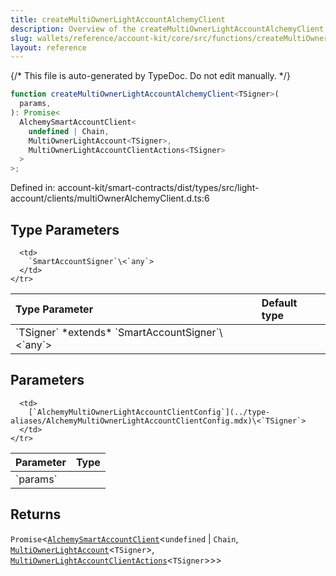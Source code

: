 ```yaml
---
title: createMultiOwnerLightAccountAlchemyClient
description: Overview of the createMultiOwnerLightAccountAlchemyClient function
slug: wallets/reference/account-kit/core/src/functions/createMultiOwnerLightAccountAlchemyClient
layout: reference
---
```


{/* This file is auto-generated by TypeDoc. Do not edit manually. */}

```ts
function createMultiOwnerLightAccountAlchemyClient<TSigner>(
  params,
): Promise<
  AlchemySmartAccountClient<
    undefined | Chain,
    MultiOwnerLightAccount<TSigner>,
    MultiOwnerLightAccountClientActions<TSigner>
  >
>;
```

Defined in: account-kit/smart-contracts/dist/types/src/light-account/clients/multiOwnerAlchemyClient.d.ts:6

## Type Parameters

<table>
  <thead>
    <tr>
      <th align="left">Type Parameter</th>
      <th align="left">Default type</th>
    </tr>
  </thead>

  <tbody>
    <tr>
      <td>
        `TSigner` *extends* `SmartAccountSigner`\<`any`>
      </td>

      <td>
        `SmartAccountSigner`\<`any`>
      </td>
    </tr>

  </tbody>
</table>

## Parameters

<table>
  <thead>
    <tr>
      <th align="left">Parameter</th>
      <th align="left">Type</th>
    </tr>
  </thead>

  <tbody>
    <tr>
      <td>
        `params`
      </td>

      <td>
        [`AlchemyMultiOwnerLightAccountClientConfig`](../type-aliases/AlchemyMultiOwnerLightAccountClientConfig.mdx)\<`TSigner`>
      </td>
    </tr>

  </tbody>
</table>

## Returns

`Promise`\<[`AlchemySmartAccountClient`](../type-aliases/AlchemySmartAccountClient.mdx)\<`undefined` | `Chain`, [`MultiOwnerLightAccount`](../type-aliases/MultiOwnerLightAccount.mdx)\<`TSigner`>, [`MultiOwnerLightAccountClientActions`](../type-aliases/MultiOwnerLightAccountClientActions.mdx)\<`TSigner`>>>
